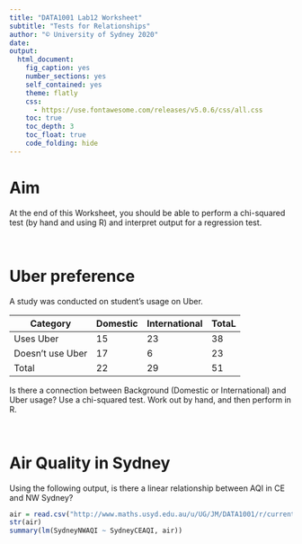 ```yaml
---
title: "DATA1001 Lab12 Worksheet"
subtitle: "Tests for Relationships"
author: "© University of Sydney 2020"
date: 
output:
  html_document:
    fig_caption: yes
    number_sections: yes
    self_contained: yes
    theme: flatly
    css: 
      - https://use.fontawesome.com/releases/v5.0.6/css/all.css
    toc: true
    toc_depth: 3
    toc_float: true
    code_folding: hide
---
```

<style>
h2 { /* Header 2 */
    font-size: 22px
}
</style>

<style>
h3 { /* Header 3 */
    font-size: 18px
}
</style>

# <i class="fa fa-crosshairs"></i> Aim {-}

At the end of this Worksheet, you should be able to perform a chi-squared test (by hand and using R) and interpret output for a regression test.


<br>

# Uber preference

A study was conducted on student's usage on Uber.

|Category|Domestic|International|TotaL|
|----|----|----|----|
|Uses Uber|15|23|38|
|Doesn't use Uber|17|6|23|
|Total|22|29|51|

Is there a connection between Background (Domestic or International) and Uber usage?
Use a chi-squared test.  Work out by hand, and then perform in R.

<br>

# Air Quality in Sydney

Using the following output, is there a linear relationship between AQI in CE and NW Sydney?

```r
air = read.csv("http://www.maths.usyd.edu.au/u/UG/JM/DATA1001/r/current/data/AQI_July2015.csv")
str(air)
summary(lm(SydneyNWAQI ~ SydneyCEAQI, air))
```

